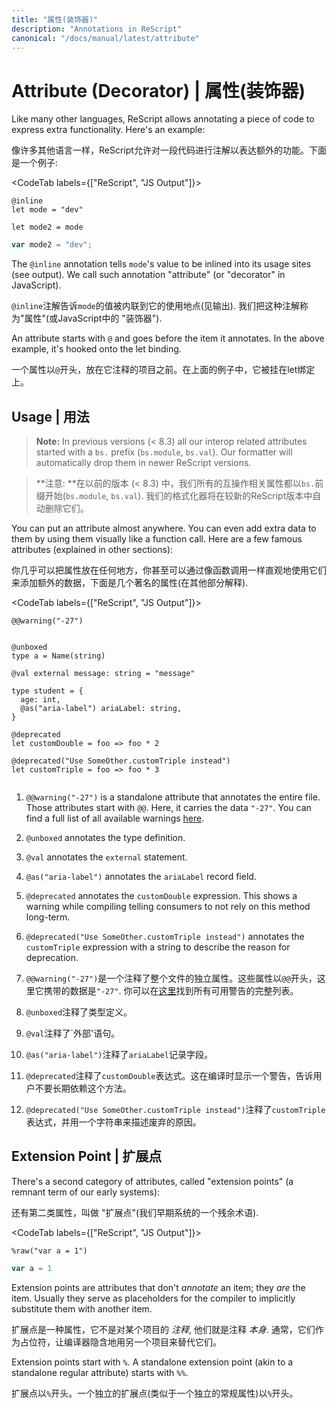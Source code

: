 ```yaml
---
title: "属性(装饰器)"
description: "Annotations in ReScript"
canonical: "/docs/manual/latest/attribute"
---
```


# Attribute (Decorator) | 属性(装饰器)

Like many other languages, ReScript allows annotating a piece of code to express extra functionality. Here's an example:

像许多其他语言一样，ReScript允许对一段代码进行注解以表达额外的功能。下面是一个例子:

<CodeTab labels={["ReScript", "JS Output"]}>

```res
@inline
let mode = "dev"

let mode2 = mode
```
```js
var mode2 = "dev";
```

</CodeTab>

The `@inline` annotation tells `mode`'s value to be inlined into its usage sites (see output). We call such annotation "attribute" (or "decorator" in JavaScript).

`@inline`注解告诉`mode`的值被内联到它的使用地点(见输出). 我们把这种注解称为"属性"(或JavaScript中的 "装饰器").

An attribute starts with `@` and goes before the item it annotates. In the above example, it's hooked onto the let binding.

一个属性以`@`开头，放在它注释的项目之前。在上面的例子中，它被挂在let绑定上。

## Usage | 用法

> **Note:** In previous versions (< 8.3) all our interop related attributes started with a `bs.` prefix (`bs.module`, `bs.val`). Our formatter will automatically drop them in newer ReScript versions.

> **注意: **在以前的版本 (< 8.3) 中，我们所有的互操作相关属性都以`bs.`前缀开始(`bs.module`, `bs.val`). 我们的格式化器将在较新的ReScript版本中自动删除它们。

You can put an attribute almost anywhere. You can even add extra data to them by using them visually like a function call. Here are a few famous attributes (explained in other sections):

你几乎可以把属性放在任何地方，你甚至可以通过像函数调用一样直观地使用它们来添加额外的数据，下面是几个著名的属性(在其他部分解释).

<CodeTab labels={["ReScript", "JS Output"]}>

```res
@@warning("-27")


@unboxed
type a = Name(string)

@val external message: string = "message"

type student = {
  age: int,
  @as("aria-label") ariaLabel: string,
}

@deprecated
let customDouble = foo => foo * 2

@deprecated("Use SomeOther.customTriple instead")
let customTriple = foo => foo * 3 
```
```js
```

</CodeTab>

1. `@@warning("-27")` is a standalone attribute that annotates the entire file. Those attributes start with `@@`. Here, it carries the data `"-27"`. You can find a full list of all available warnings [here](./warning-numbers).
2. `@unboxed` annotates the type definition.
3. `@val` annotates the `external` statement.
4. `@as("aria-label")` annotates the `ariaLabel` record field.
5. `@deprecated` annotates the `customDouble` expression. This shows a warning while compiling telling consumers to not rely on this method long-term.
6. `@deprecated("Use SomeOther.customTriple instead")` annotates the `customTriple` expression with a string to describe the reason for deprecation.

1. `@@warning("-27")`是一个注释了整个文件的独立属性。这些属性以`@@`开头，这里它携带的数据是`"-27"`. 你可以在[这里](./warning-numbers)找到所有可用警告的完整列表。
2. `@unboxed`注释了类型定义。
3. `@val`注释了`外部'语句。
4. `@as("aria-label")`注释了`ariaLabel`记录字段。
5. `@deprecated`注释了`customDouble`表达式。这在编译时显示一个警告，告诉用户不要长期依赖这个方法。
6. `@deprecated("Use SomeOther.customTriple instead")`注释了`customTriple`表达式，并用一个字符串来描述废弃的原因。

## Extension Point | 扩展点

There's a second category of attributes, called "extension points" (a remnant term of our early systems):

还有第二类属性，叫做 "扩展点"(我们早期系统的一个残余术语).

<CodeTab labels={["ReScript", "JS Output"]}>

```res
%raw("var a = 1")
```
```js
var a = 1
```

</CodeTab>

Extension points are attributes that don't _annotate_ an item; they _are_ the item. Usually they serve as placeholders for the compiler to implicitly substitute them with another item.

扩展点是一种属性，它不是对某个项目的 _注释_, 他们就是注释 _本身_. 通常，它们作为占位符，让编译器隐含地用另一个项目来替代它们。

Extension points start with `%`. A standalone extension point (akin to a standalone regular attribute) starts with `%%`.

扩展点以`%`开头。一个独立的扩展点(类似于一个独立的常规属性)以`%`开头。

